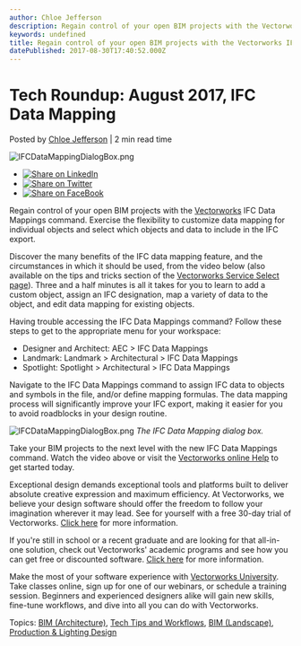```yaml
---
author: Chloe Jefferson
description: Regain control of your open BIM projects with the Vectorworks IFC Data Mappings command. 
keywords: undefined
title: Regain control of your open BIM projects with the Vectorworks IFC Data Mappings command.  
datePublished: 2017-08-30T17:40:52.000Z
---
```

  

# Tech Roundup: August 2017, IFC Data Mapping

 Posted by [Chloe Jefferson](https://blog.vectorworks.net/author/chloe-jefferson) | 2 min read time 

![IFCDataMappingDialogBox.png](https://blog.vectorworks.net/hubfs/Blog%20Images/170830_August%20Tech%20Roundup/IFCDataMappingDialogBox.png) 

* [![Share on LinkedIn](https://2659751.fs1.hubspotusercontent-na1.net/hubfs/2659751/michaelDemo/share-LI.png)](http://www.linkedin.com/shareArticle?mini=true&url=https%3A%2F%2Fblog.vectorworks.net%2Ftech-roundup-august-2017-ifc-data-mapping)
* [![Share on Twitter](https://2659751.fs1.hubspotusercontent-na1.net/hubfs/2659751/michaelDemo/share-TW.png)](https://www.twitter.com/share?text=Tech%20Roundup:%20August%202017,%20IFC%20Data%20Mapping&url=https%3A%2F%2Fblog.vectorworks.net%2Ftech-roundup-august-2017-ifc-data-mapping&via=PMGTweets)
* [![Share on FaceBook](https://2659751.fs1.hubspotusercontent-na1.net/hubfs/2659751/michaelDemo/share-FB.png)](https://www.facebook.com/sharer/sharer.php?u=https%3A%2F%2Fblog.vectorworks.net%2Ftech-roundup-august-2017-ifc-data-mapping)

Regain control of your open BIM projects with the [Vectorworks](http://www.vectorworks.net/?utm%5Fcampaign=blog&utm%5Fsource=intext&utm%5Fmedium=planetvectorworks&utm%5Fcontent=techroundup0817) IFC Data Mappings command. Exercise the flexibility to customize data mapping for individual objects and select which objects and data to include in the IFC export. 

Discover the many benefits of the IFC data mapping feature, and the circumstances in which it should be used, from the video below (also available on the tips and tricks section of the [Vectorworks Service Select page](https://serviceselect.vectorworks.net/?utm%5Fcampaign=blog&utm%5Fsource=intext&utm%5Fmedium=planetvectorworks&utm%5Fcontent=techroundup0817)). Three and a half minutes is all it takes for you to learn to add a custom object, assign an IFC designation, map a variety of data to the object, and edit data mapping for existing objects.

Having trouble accessing the IFC Data Mappings command? Follow these steps to get to the appropriate menu for your workspace:

* Designer and Architect: AEC > IFC Data Mappings
* Landmark: Landmark > Architectural > IFC Data Mappings
* Spotlight: Spotlight > Architectural > IFC Data Mappings

Navigate to the IFC Data Mappings command to assign IFC data to objects and symbols in the file, and/or define mapping formulas. The data mapping process will significantly improve your IFC export, making it easier for you to avoid roadblocks in your design routine.

![IFCDataMappingDialogBox.png](https://blog.vectorworks.net/hs-fs/hubfs/Blog%20Images/170830_August%20Tech%20Roundup/IFCDataMappingDialogBox.png?width=1024&name=IFCDataMappingDialogBox.png) _The IFC Data Mapping dialog box._

Take your BIM projects to the next level with the new IFC Data Mappings command. Watch the video above or visit the [Vectorworks online Help](http://app-help.vectorworks.net/2017/eng/VW2017%5FGuide/IFC/Managing%5FIFC%5FData%5FMapping.htm?utm%5Fcampaign=blog&utm%5Fsource=intext&utm%5Fmedium=planetvectorworks&utm%5Fcontent=techroundup0817) to get started today.

Exceptional design demands exceptional tools and platforms built to deliver absolute creative expression and maximum efficiency. At Vectorworks, we believe your design software should offer the freedom to follow your imagination wherever it may lead. See for yourself with a free 30-day trial of Vectorworks. [Click here](https://www.vectorworks.net/trial/form) for more information.

If you're still in school or a recent graduate and are looking for that all-in-one solution, check out Vectorworks' academic programs and see how you can get free or discounted software. [Click here](https://www.vectorworks.net/en-US/education) for more information.

Make the most of your software experience with [Vectorworks University](https://university.vectorworks.net/). Take classes online, sign up for one of our webinars, or schedule a training session. Beginners and experienced designers alike will gain new skills, fine-tune workflows, and dive into all you can do with Vectorworks. 

 Topics: [BIM (Architecture)](https://blog.vectorworks.net/topic/bim-architecture), [Tech Tips and Workflows](https://blog.vectorworks.net/topic/tech-tips-and-workflows), [BIM (Landscape)](https://blog.vectorworks.net/topic/bim-landscape), [Production & Lighting Design](https://blog.vectorworks.net/topic/production-lighting-design) 

  